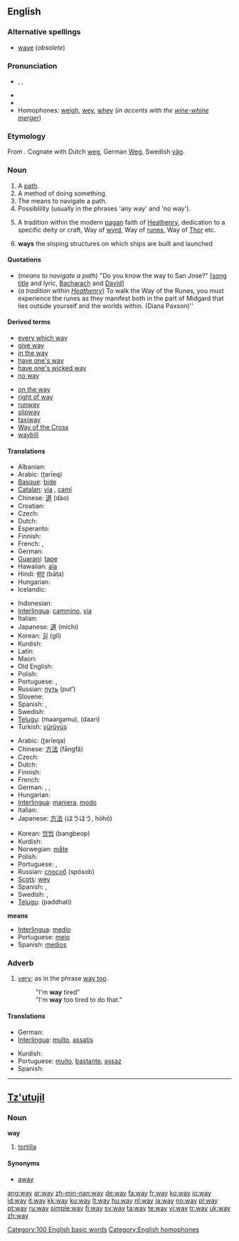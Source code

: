 {{wikipedia}}
==English==

{{rank|how|long|am|121|way|even|say|well}}

===Alternative spellings===
* [[waye]] (''obsolete'')

===Pronunciation===
* {{enPR|wā}}, {{IPA|/weɪ/}}, {{SAMPA|/weI/}}
* {{audio|en-us-way.ogg|Audio (US)}}
* {{rhymes|eɪ}}
* Homophones: [[weigh]], [[wey]], [[whey]] (''in accents with the [[wine-whine merger]]'')

===Etymology===
From {{etyl|ang|en}} {{term|weg||lang=ang}}.  Cognate with Dutch [[weg]], German [[Weg]], Swedish [[väg]].

===Noun===
{{en-noun}}

# A [[path]].
# A method of doing something.
# The means to navigate a path.
# Possiblility (usually in the phrases 'any way' and 'no way').
# {{context|paganism}} A tradition within the modern [[pagan]] faith of [[Heathenry]], dedication to a specific deity or craft, Way of [[wyrd]], Way of [[runes]], Way of [[Thor]] etc.
# {{context|nautical}} '''ways''' the sloping structures on which ships are built and launched

====Quotations====
* (''means to navigate a path'') "Do you know the way to San Jose?" <nowiki>[</nowiki>[[w:Do You Know the Way to San Jose|song title]] and lyric, [[w:Burt Bacharach|Bacharach]] and [[w:Hal David|David]]]
* (''a tradition within [[Heathenry]] '') To walk the Way of the Runes, you must experience the runes as they manifest both in the part of Midgard that lies outside yourself and the worlds within. (Diana Paxson)''

====Derived terms====
{{rel-top|terms derived from way}}
* [[every which way]]
* [[give way]]
* [[in the way]]
* [[have one's way]]
* [[have one's wicked way]]
* [[no way]]
{{rel-mid}}
* [[on the way]]
* [[right of way]]
* [[runway]]
* [[slipway]]
* [[taxiway]]
* [[Way of the Cross]]
* [[waybill]]
{{rel-bottom}}

====Translations====
{{trans-top|wide path}}
* Albanian: {{t+|sq|rrugë|xs=Albanian}}
* Arabic: {{Arab|[[طريق]]}} (ʈarīeq)
* [[Basque]]: [[bide]]
* [[Catalan]]: [[via]] {{f}}, [[camí]] {{m}}
* Chinese: [[道]] (dào)
* Croatian: {{t-|hr|put|m}}
* Czech: {{t+|cs|cesta|f}}
* Dutch: {{t+|nl|weg}}
* Esperanto: {{t-|eo|vojo|xs=Esperanto}}
* Finnish: {{t+|fi|tie}}
* French: {{t+|fr|voie|f}}, {{t+|fr|chemin|m}}
* German: {{t+|de|Weg|m}}
* [[Guaraní]]: [[tape]]
* Hawaiian: [[ala#Hawaiian|ala]]
* Hindi: [[बाट]] (bāṭa)
* Hungarian: {{t+|hu|út}}
* Icelandic: {{t+|is|vegur|m}}
{{trans-mid}}
* Indonesian: {{t+|id|jalan|xs=Indonesian}}
* [[Interlingua]]: [[cammino]], [[via]]
* Italian: {{t+|it|via|f}}
* Japanese: [[道]] (michi)
* Korean: [[길]] (gil)
* Kurdish: {{KUchar|[[ڕێگه‌]]}}
* Latin: {{t-|la|via|f}}
* Maori: {{t-|mi|ara|xs=Maori}}
* Old English: {{t-|ang|ƿeg|m|xs=Old English}}
* Polish: {{t+|pl|droga|f}}
* Portuguese: {{t+|pt|caminho|m}}, {{t+|pt|via|f}}
* Russian: [[путь]] (put’) {{m}}
* Slovene: {{t+|sl|pot}}
* Spanish: {{t+|es|camino|m}}, {{t+|es|vía|f}}
* Swedish: {{t+|sv|väg|c}}
* [[Telugu]]: {{t|te|మార్గము|sc=Telu}} (maargamu), {{t|te|దారి|sc=Telu}} (daari)
* Turkish: [[yürüyüş]]
{{trans-bottom}}

{{trans-top|method}}
* Arabic: {{Arab|[[طريقة]]}} (ʈarīeqa) {{f}}
* Chinese: [[方法]] (fāngfǎ)
* Czech: {{t+|cs|způsob|m}}
* Dutch: {{t+|nl|manier}}
* Finnish: {{t+|fi|keino}}
* French: {{t+|fr|manière|f}}
* German: {{t+|de|Weise|f}}, {{t+|de|Art|f}}, {{t+|de|Methode|f}}
* Hungarian: {{t+|hu|mód}}
* [[Interlingua]]: [[maniera]], [[modo]]
* Italian: {{t+|it|maniera|f}}
* Japanese: [[方法]] (ほうほう, hōhō)
{{trans-mid}}
* Korean: [[방법]] (bangbeop)
* Kurdish: {{t+|ku|جۆر|sc=KUchar}}
* Norwegian: [[måte]]
* Polish: {{t+|pl|sposób}}
* Portuguese: {{t+|pt|maneira|f}}, {{t+|pt|modo|m}}
* Russian: [[способ]] (spósob) {{m}}
* [[Scots]]: [[wey]]
* Spanish: {{t-|es|manera|f}}, {{t+|es|modo|m}}
* Swedish: {{t+|sv|sätt|n}}, {{t+|sv|vis|c}}
* [[Telugu]]: {{t|te|పద్ధతి|sc=Telu}} (paddhati)
{{trans-bottom}}

'''means'''
* [[Interlingua]]: [[medio]]
* Portuguese: [[meio]] {{m}}
* Spanish: [[medios]] {{m}}

===Adverb===
{{en-adv|-}}

# {{slang}} [[very]]; as in the phrase [[way too]].
#: "I'm '''way''' tired"
#: "I'm '''way''' too tired to do that."

====Translations====
{{top}}
* German: {{t+|de|sehr}}
* [[Interlingua]]: [[multo]], [[assatis]]
{{mid}}
* Kurdish: {{KUchar|[[یه‌کجار]]}}
* Portuguese: [[muito]], [[bastante]], [[assaz]]
* Spanish: {{t+|es|muy}}
{{bottom}}

[[Category:100 English basic words]]
[[Category:English homophones]]

----

==[[Tz'utujil]]==

===Noun===
'''way'''

# [[tortilla]]

====Synonyms====
* [[away]]

[[ang:way]]
[[ar:way]]
[[zh-min-nan:way]]
[[de:way]]
[[fa:way]]
[[fr:way]]
[[ko:way]]
[[io:way]]
[[id:way]]
[[it:way]]
[[kk:way]]
[[ku:way]]
[[lt:way]]
[[hu:way]]
[[nl:way]]
[[ja:way]]
[[no:way]]
[[pl:way]]
[[pt:way]]
[[ru:way]]
[[simple:way]]
[[fi:way]]
[[sv:way]]
[[ta:way]]
[[te:way]]
[[vi:way]]
[[tr:way]]
[[uk:way]]
[[zh:way]]